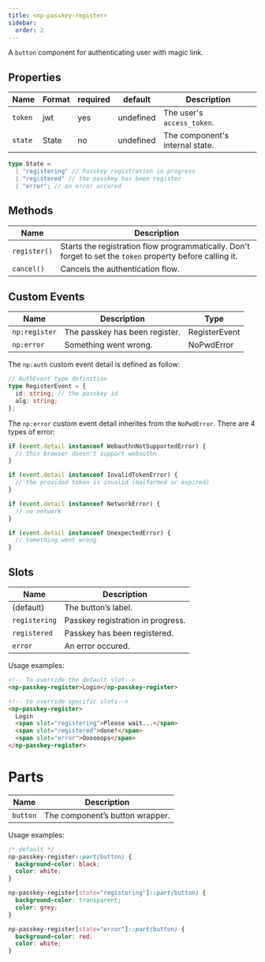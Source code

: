 ```yaml
---
title: <np-passkey-register>
sidebar:
  order: 2
---
```


A `button` component for authenticating user with magic link.

## Properties

| Name    | Format | required | default   | Description                     |
| ------- | ------ | -------- | --------- | ------------------------------- |
| `token` | jwt    | yes      | undefined | The user's `access_token`.      |
| `state` | State  | no       | undefined | The component's internal state. |

```ts
type State =
  | "registering" // Passkey registration in progress
  | "registered" // the passkey has been register
  | "error"; // an error occured
```

## Methods

| Name         | Description                                                                                                |
| ------------ | ---------------------------------------------------------------------------------------------------------- |
| `register()` | Starts the registration flow programmatically. Don't forget to set the `token` property before calling it. |
| `cancel()`   | Cancels the authentication flow.                                                                           |

## Custom Events

| Name          | Description                    | Type          |
| ------------- | ------------------------------ | ------------- |
| `np:register` | The passkey has been register. | RegisterEvent |
| `np:error`    | Something went wrong.          | NoPwdError    |

The `np:auth` custom event detail is defined as follow:

```ts
// AuthEvent type definition
type RegisterEvent = {
  id: string; // the passkey id
  alg: string;
};
```

The `np:error` custom event detail inherites from the `NoPwdError`.
There are 4 types of error:

```ts
if (event.detail instanceof WebauthnNotSupportedError) {
  // this browser doesn't support webauthn
}

if (event.detail instanceof InvalidTokenError) {
  // the provided token is invalid (malformed or expired)
}

if (event.detail instanceof NetworkError) {
  // no network
}

if (event.detail instanceof UnexpectedError) {
  // Something went wrong
}
```

## Slots

| Name          | Description                       |
| ------------- | --------------------------------- |
| (default)     | The button’s label.               |
| `registering` | Passkey registration in progress. |
| `registered`  | Passkey has been registered.      |
| `error`       | An error occured.                 |

Usage examples:

```html
<!-- To override the default slot-->
<np-passkey-register>Login</np-passkey-register>

<!-- to override specific slots-->
<np-passkey-register>
  Login
  <span slot="registering">Please wait...</span>
  <span slot="registered">done!</span>
  <span slot="error">Oooooops</span>
</np-passkey-register>
```

# Parts

| Name     | Description                     |
| -------- | ------------------------------- |
| `button` | The component’s button wrapper. |

Usage examples:

```css
/* default */
np-passkey-register::part(button) {
  background-color: black;
  color: white;
}

np-passkey-register[state="registering"]::part(button) {
  background-color: transparent;
  color: grey;
}

np-passkey-register[state="error"]::part(button) {
  background-color: red;
  color: white;
}
```
